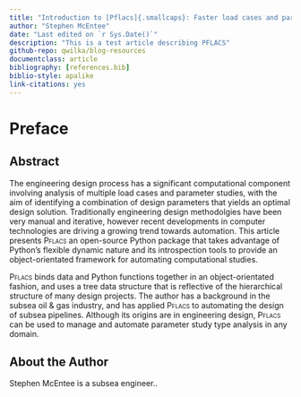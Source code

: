 ```yaml
---
title: "Introduction to [Pflacs]{.smallcaps}: Faster load cases and parameter studies with Python"
author: "Stephen McEntee"
date: "Last edited on `r Sys.Date()`"
description: "This is a test article describing PFLACS"
github-repo: qwilka/blog-resources
documentclass: article
bibliography: [references.bib]
biblio-style: apalike
link-citations: yes
---
```



# Preface {-}


## Abstract {-}

The engineering design process has a significant computational component involving analysis of multiple load cases and parameter studies, with the aim of identifying a combination of design parameters that yields an optimal design solution. Traditionally engineering design methodolgies have been very manual and iterative, however recent developments in computer technologies are driving a growing trend towards automation. This article presents [Pflacs]{.smallcaps} an open-source Python package that takes advantage of Python's flexible dynamic nature and its introspection tools to provide an object-orientated framework for automating computational studies.

[Pflacs]{.smallcaps} binds data and Python functions together in an object-orientated fashion, and uses a tree data structure that is reflective of the hierarchical structure of many design projects. The author has a background in the subsea oil & gas industry, and has applied  [Pflacs]{.smallcaps} to automating the  design of subsea pipelines.  Although its origins are in engineering design, [Pflacs]{.smallcaps} can be used to manage and automate parameter study type analysis in any domain.

## About the Author {-}

Stephen McEntee is a subsea engineer..
